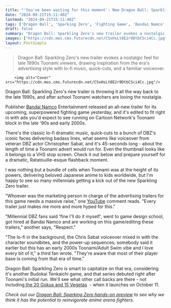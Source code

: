```yaml
---
title: "'You've been waiting for this moment': New Dragon Ball: Sparkling Zero trailer is straight-up '90s Toonami nostalgia"
date: "2024-09-21T15:11:40Z"
lastmod: "2024-09-21T15:11:40Z"
tags: ['Dragon Ball', 'Sparking Zero', 'Fighting Game', 'Bandai Namco', 'Anime', 'Toonami', 'Nostalgia', 'Budokai Tenkaichi', 'YouTube']
draft: false
summary: "Dragon Ball: Sparkling Zero's new trailer evokes a nostalgic feel for late 1990s Toonami viewers, drawing inspiration from the era's advertising style with lo-fi music, quick-cuts, and a familiar voiceover."
images: ["https://cdn.mos.cms.futurecdn.net/CSxHsLt8E2r9DtbCSci4Cc.jpg"]
layout: PostSimple
---
```

> Dragon Ball: Sparkling Zero's new trailer evokes a nostalgic feel for late 1990s Toonami viewers, drawing inspiration from the era's advertising style with lo-fi music, quick-cuts, and a familiar voiceover.


        <img alt="Cover" src="https://cdn.mos.cms.futurecdn.net/CSxHsLt8E2r9DtbCSci4Cc.jpg"/>
        
Dragon Ball: Sparkling Zero's new trailer is throwing it all the way back to the late 1990s, and after school Toonami watchers are loving the nostalgia. 

Publisher [Bandai Namco](https://www.gamesradar.com/tag/bandai-namco/) Entertainment released an all-new trailer for its upcoming, superpowered fighting game yesterday, and it's edited to fit right in with ads you'd expect to see running on Cartoon Network's Toonami block in the late '90s and early 2000s. 

There's the classic lo-fi dramatic music, quick-cuts to a bunch of DBZ's iconic faces delivering badass lines, what seems like voiceover from veteran DBZ actor Christopher Sabat, and it's 45-seconds long - about the length of time a Toonami advert would run for. Even the thumbnail looks like it belongs to a VHS stop screen. Check it out below and prepare yourself for a dramatic, Ratatouille-esque flashback moment.

I was nothing but a bundle of cells when Toonami was at the height of its powers, delivering beloved Japanese anime to kids worldwide, but I'm happy to see so many millennials getting a kick out of the new Sparkling Zero trailer.

"Whoever was the marketing person in charge of the advertising trailers for this game needs a massive raise," one [YouTube](https://www.gamesradar.com/tag/youtube/) comment reads. "Every trailer just makes me more and more hyped for this."

"Millennial DBZ fans said 'fine I'll do it myself', went to game design school, got hired at Bandai Namco and are working on this game/editing these trailers," another says, "Respect."

"The lo-fi in the background, the Chris Sabat voiceover mixed in with the character soundbites, and the power-up sequences; somebody said it earlier but this has an early 2000s Toonami/Adult Swim vibe and I love every bit of it," a third fan wrote. "They're aware that most of their player base is coming from that era of time."

Dragon Ball: Sparkling Zero is smart to capitalize on that era, considering it's another Budokai Tenkaichi game, and that series debuted right after Toonami's initial run. We'll see what other call backs are there - not including[ the 20 Gokus and 15 Vegetas](https://www.gamesradar.com/games/fighting/dragon-ball-sparking-zero-full-roster-at-launch-will-include-182-fighters-with-20-gokus-15-vegetas-and-naturally-just-one-lonely-krillin/)  - when it launches on October 11.

*Check out our *[<em>Dragon Ball: Sparking Zero hands-on preview</em>](https://www.gamesradar.com/games/fighting/after-playing-dragon-ball-sparking-zero-im-convinced-it-has-what-it-takes-to-reinvigorate-anime-arena-fighters/)* to see why we think it has the potential to reinvigorate anime arena fighters.*
        